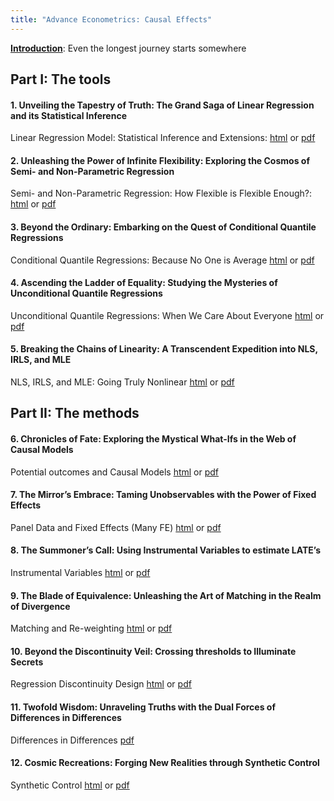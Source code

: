 ```yaml
---
title: "Advance Econometrics: Causal Effects"
---
```


[**Introduction**](adv_class/01introduction.html): Even the longest journey starts somewhere

## Part I: The tools

#### 1. Unveiling the Tapestry of Truth: The Grand Saga of Linear Regression and its Statistical Inference
   
   Linear Regression Model: Statistical Inference and Extensions: [html](adv_class/02OLS.html) or [pdf](adv_class/02OLS.pdf)

#### 2. Unleashing the Power of Infinite Flexibility: Exploring the Cosmos of Semi- and Non-Parametric Regression
   
   Semi- and Non-Parametric Regression: How Flexible is Flexible Enough?: [html](adv_class/03par_spar_npar.html) or [pdf](adv_class/03par_spar_npar.pdf)

#### 3. Beyond the Ordinary: Embarking on the Quest of Conditional Quantile Regressions
   
   Conditional Quantile Regressions: Because No One is Average [html](adv_class/04cqreg.html) or [pdf](adv_class/04cqreg.pdf)

#### 4. Ascending the Ladder of Equality: Studying the Mysteries of Unconditional Quantile Regressions
   
   Unconditional Quantile Regressions: When We Care About Everyone [html](adv_class/05uqreg.html) or [pdf](adv_class/05uqreg.pdf)

#### 5. Breaking the Chains of Linearity: A Transcendent Expedition into NLS, IRLS, and MLE
   
   NLS, IRLS, and MLE: Going Truly Nonlinear [html](adv_class/06nlreg.html) or [pdf](adv_class/06nlreg.pdf)

## Part II: The methods

#### 6. Chronicles of Fate: Exploring the Mystical What-Ifs in the Web of Causal Models
   
   Potential outcomes and Causal Models [html](adv_class/07po_ci.html) or [pdf](adv_class/07po_ci.pdf)

#### 7. The Mirror's Embrace: Taming Unobservables with the Power of Fixed Effects
   
   Panel Data and Fixed Effects (Many FE) [html](adv_class/08panel_FE.html) or [pdf](adv_class/08panel_FE.pdf)

#### 8. The Summoner's Call: Using Instrumental Variables to estimate LATE's
   
   Instrumental Variables [html](adv_class/09iv.html) or [pdf](adv_class/09iv.pdf)

#### 9. The Blade of Equivalence: Unleashing the Art of Matching in the Realm of Divergence
   
   Matching and Re-weighting [html](adv_class/10matching.html) or [pdf](adv_class/10matching.pdf)   

#### 10. Beyond the Discontinuity Veil: Crossing thresholds to Illuminate Secrets
   
   Regression Discontinuity Design [html](adv_class/11rdd.html) or [pdf](adv_class/11rdd.pdf)

#### 11. Twofold Wisdom: Unraveling Truths with the Dual Forces of Differences in Differences
   
   Differences in Differences [pdf](adv_class/resources/DRDID_CSDID.pdf)      

#### 12. Cosmic Recreations: Forging New Realities through Synthetic Control 
   
   Synthetic Control [html](adv_class/13SC.html) or [pdf](adv_class/13SC.pdf)      